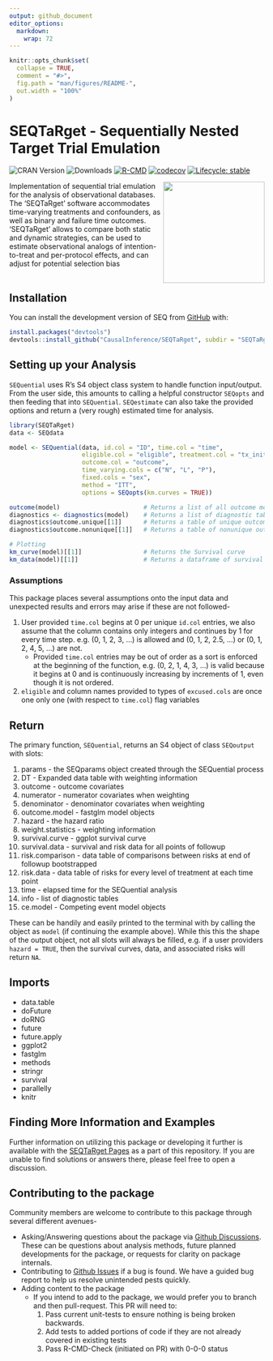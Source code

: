 ```yaml
---
output: github_document
editor_options: 
  markdown: 
    wrap: 72
---
```


<!-- README.md is generated from README.Rmd. Please edit that file -->

```r
knitr::opts_chunk$set(
  collapse = TRUE,
  comment = "#>",
  fig.path = "man/figures/README-",
  out.width = "100%"
)
```

# SEQTaRget - Sequentially Nested Target Trial Emulation

<!-- badges: start -->

![CRAN Version](https://www.r-pkg.org/badges/version/SEQTaRget)
![Downloads](https://cranlogs.r-pkg.org/badges/grand-total/SEQTaRget)
[![R-CMD](https://github.com/CausalInference/SEQTaRget/actions/workflows/R-CMD-check.yaml/badge.svg)](https://github.com/CausalInference/SEQTaRget/actions/workflows/R-CMD-check.yaml)
[![codecov](https://codecov.io/gh/CausalInference/SEQTaRget/graph/badge.svg?token=MHEN30AF08)](https://app.codecov.io/gh/CausalInference/SEQTaRget)
[![Lifecycle:
stable](https://img.shields.io/badge/lifecycle-stable-brightgreen.svg)](https://lifecycle.r-lib.org/articles/stages.html#stable)

<!-- badges: end -->

<img src="https://github.com/CausalInference/SEQTaRget/blob/main/SEQ.png" align="right" style="float" width="200"/>

Implementation of sequential trial emulation for the analysis of
observational databases. The 'SEQTaRget' software accommodates
time-varying treatments and confounders, as well as binary and failure
time outcomes. 'SEQTaRget' allows to compare both static and dynamic
strategies, can be used to estimate observational analogs of
intention-to-treat and per-protocol effects, and can adjust for
potential selection bias <br/> <br/>

## Installation

You can install the development version of SEQ from
[GitHub](https://github.com/) with:

```r
install.packages("devtools")
devtools::install_github("CausalInference/SEQTaRget", subdir = "SEQTaRget")
```

## Setting up your Analysis

`SEQuential` uses R's S4 object class system to handle function
input/output. From the user side, this amounts to calling a helpful
constructor `SEQopts` and then feeding that into `SEQuential`.
`SEQestimate` can also take the provided options and return a (very
rough) estimated time for analysis.

```r
library(SEQTaRget)
data <- SEQdata

model <- SEQuential(data, id.col = "ID", time.col = "time",
                    eligible.col = "eligible", treatment.col = "tx_init", 
                    outcome.col = "outcome", 
                    time_varying.cols = c("N", "L", "P"),
                    fixed.cols = "sex",
                    method = "ITT",
                    options = SEQopts(km.curves = TRUE))

outcome(model)                       # Returns a list of all outcome models as S3 fastglm objects over the course of bootstrapping
diagnostics <- diagnostics(model)    # Returns a list of diagnostic tables
diagnostics$outcome.unique[[1]]      # Returns a table of unique outcomes
diagnostics$outcome.nonunique[[1]]   # Returns a table of nonunique outcomes

# Plotting
km_curve(model)[[1]]                 # Returns the Survival curve
km_data(model)[[1]]                  # Returns a dataframe of survival data in long-format for other analysis/plotting
```

### Assumptions

This package places several assumptions onto the input data and
unexpected results and errors may arise if these are not followed-

1.  User provided `time.col` begins at 0 per unique `id.col` entries, we
    also assume that the column contains only integers and continues by
    1 for every time step. e.g. (0, 1, 2, 3, ...) is allowed and (0, 1,
    2, 2.5, ...) or (0, 1, 2, 4, 5, ...) are not.
    -   Provided `time.col` entries may be out of order as a sort is
        enforced at the beginning of the function, e.g. (0, 2, 1, 4, 3,
        ...) is valid because it begins at 0 and is continuously
        increasing by increments of 1, even though it is not ordered.
2.  `eligible` and column names provided to types of `excused.cols` are once one
    only one (with respect to `time.col`) flag variables

## Return

The primary function, `SEQuential`, returns an S4 object of class
`SEQoutput` with slots:

1.  params - the SEQparams object created through the SEQuential process
2.  DT - Expanded data table with weighting information
3.  outcome - outcome covariates
4.  numerator - numerator covariates when weighting
5.  denominator - denominator covariates when weighting
6.  outcome.model - fastglm model objects
7.  hazard - the hazard ratio
8.  weight.statistics - weighting information
9.  survival.curve - ggplot survival curve
10. survival.data - survival and risk data for all points of followup
11. risk.comparison - data table of comparisons between risks at end of
    followup bootstrapped
12. risk.data - data table of risks for every level of treatment at each
    time point
13. time - elapsed time for the SEQuential analysis
14. info - list of diagnostic tables
15. ce.model - Competing event model objects

These can be handily and easily printed to the terminal with by calling
the object as `model` (if continuing the example above). While this this
the shape of the output object, not all slots will always be filled,
e.g. if a user providers `hazard = TRUE`, then the survival curves,
data, and associated risks will return `NA`.

## Imports

-   data.table
-   doFuture
-   doRNG
-   future
-   future.apply
-   ggplot2
-   fastglm
-   methods
-   stringr
-   survival
-   parallelly
-   knitr

## Finding More Information and Examples

Further information on utilizing this package or developing it further
is available with the [SEQTaRget
Pages](https://causalinference.github.io/SEQTaRget/) as a part of this
repository. If you are unable to find solutions or answers there, please
feel free to open a discussion.

## Contributing to the package

Community members are welcome to contribute to this package through
several different avenues-

-   Asking/Answering questions about the package via [Github
    Discussions](https://github.com/CausalInference/SEQTaRget/discussions/categories/q-a).
    These can be questions about analysis methods, future planned
    developments for the package, or requests for clarity on package
    internals.
-   Contributing to [Github
    Issues](https://github.com/CausalInference/SEQTaRget/issues) if a
    bug is found. We have a guided bug report to help us resolve
    unintended pests quickly.
-   Adding content to the package
    -   If you intend to add to the package, we would prefer you to
        branch and then pull-request. This PR will need to:
        1.  Pass current unit-tests to ensure nothing is being broken
            backwards.
        2.  Add tests to added portions of code if they are not already
            covered in existing tests
        3.  Pass R-CMD-Check (initiated on PR) with 0-0-0 status
